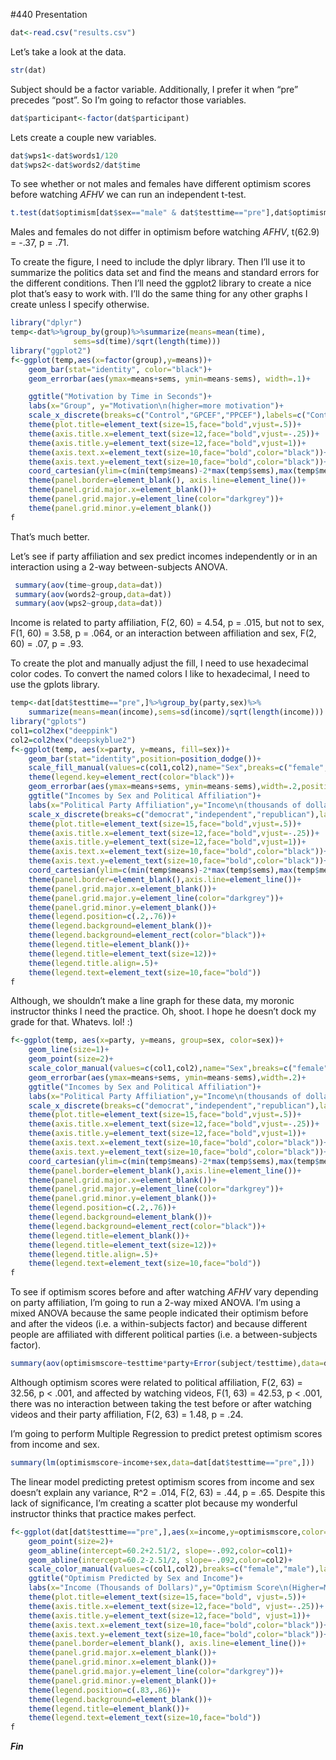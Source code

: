 #440 Presentation


```r
dat<-read.csv("results.csv")
```

<!-- 
Check the structure.
subject, party, testtime, minwage, and sex need to be factors.
optimismscore and income should be integer and numeric vectors.
Fix any variables that aren't right.
-->
Let's take a look at the data.
```r
str(dat)
```

Subject should be a factor variable. Additionally, I prefer
it when "pre" precedes "post". So I'm going to refactor those
variables.
```r
dat$participant<-factor(dat$participant)
```
Lets create a couple new variables.  
```r
dat$wps1<-dat$words1/120
dat$wps2<-dat$words2/dat$time
```

To see whether or not males and females have different optimism
scores before watching *AFHV* we can run an independent t-test.

```r
t.test(dat$optimism[dat$sex=="male" & dat$testtime=="pre"],dat$optimism[dat$sex=="female" & dat$testtime=="pre"])
```

Males and females do not differ in optimism before watching *AFHV*,
t(62.9) = -.37, p = .71.

To create the figure, I need to include the dplyr library. Then
I'll use it to summarize the politics data set and find the means
and standard errors for the different conditions. Then I'll need
the ggplot2 library to create a nice plot that's easy to work with.
I'll do the same thing for any other graphs I create unless I
specify otherwise.

```r
library("dplyr")
temp<-dat%>%group_by(group)%>%summarize(means=mean(time),
              sems=sd(time)/sqrt(length(time)))
library("ggplot2")
f<-ggplot(temp,aes(x=factor(group),y=means))+
    geom_bar(stat="identity", color="black")+
    geom_errorbar(aes(ymax=means+sems, ymin=means-sems), width=.1)+

    ggtitle("Motivation by Time in Seconds")+
    labs(x="Group", y="Motivation\n(higher=more motivation")+
    scale_x_discrete(breaks=c("Control","GPCEF","PPCEF"),labels=c("Control","General","Personalized"))+
    theme(plot.title=element_text(size=15,face="bold",vjust=.5))+
    theme(axis.title.x=element_text(size=12,face="bold",vjust=-.25))+
    theme(axis.title.y=element_text(size=12,face="bold",vjust=1))+
    theme(axis.text.x=element_text(size=10,face="bold",color="black"))+
    theme(axis.text.y=element_text(size=10,face="bold",color="black"))+
    coord_cartesian(ylim=c(min(temp$means)-2*max(temp$sems),max(temp$means)+2*max(temp$sems)))+
    theme(panel.border=element_blank(), axis.line=element_line())+
    theme(panel.grid.major.x=element_blank())+
    theme(panel.grid.major.y=element_line(color="darkgrey"))+
    theme(panel.grid.minor.y=element_blank())
f
```

That's much better.

<!-- See if male and females with different political affiliations
have different incomes. Create a graph to display your data that
includes the relevant means and standard errors.-->
Let's see if party affiliation and sex predict incomes independently
or in an interaction using a 2-way between-subjects ANOVA.

```r
 summary(aov(time~group,data=dat))
 summary(aov(words2~group,data=dat)) 
 summary(aov(wps2~group,data=dat))
```

Income is related to party affiliation, F(2, 60) = 4.54, p = .015, but not
to sex, F(1, 60) = 3.58, p = .064, or an interaction between affiliation
and sex, F(2, 60) = .07, p = .93.

To create the plot and manually adjust the fill, I need to use
hexadecimal color codes. To convert the named colors I like
to hexadecimal, I need to use the gplots library.

```r
temp<-dat[dat$testtime=="pre",]%>%group_by(party,sex)%>%
    summarize(means=mean(income),sems=sd(income)/sqrt(length(income)))
library("gplots")
col1=col2hex("deeppink")
col2=col2hex("deepskyblue2")
f<-ggplot(temp, aes(x=party, y=means, fill=sex))+
    geom_bar(stat="identity",position=position_dodge())+
    scale_fill_manual(values=c(col1,col2),name="Sex",breaks=c("female","male"),labels=c("Female", "Male"))+
    theme(legend.key=element_rect(color="black"))+
    geom_errorbar(aes(ymax=means+sems, ymin=means-sems),width=.2,position=position_dodge(.9))+
    ggtitle("Incomes by Sex and Political Affiliation")+
    labs(x="Political Party Affiliation",y="Income\n(thousands of dollars)")+
    scale_x_discrete(breaks=c("democrat","independent","republican"),labels=c("Democrat","Independent","Republican"))+
    theme(plot.title=element_text(size=15,face="bold",vjust=.5))+
    theme(axis.title.x=element_text(size=12,face="bold",vjust=-.25))+
    theme(axis.title.y=element_text(size=12,face="bold",vjust=1))+
    theme(axis.text.x=element_text(size=10,face="bold",color="black"))+
    theme(axis.text.y=element_text(size=10,face="bold",color="black"))+
    coord_cartesian(ylim=c(min(temp$means)-2*max(temp$sems),max(temp$means)+2*max(temp$sems)))+
    theme(panel.border=element_blank(),axis.line=element_line())+
    theme(panel.grid.major.x=element_blank())+
    theme(panel.grid.major.y=element_line(color="darkgrey"))+
    theme(panel.grid.minor.y=element_blank())+
    theme(legend.position=c(.2,.76))+
    theme(legend.background=element_blank())+
    theme(legend.background=element_rect(color="black"))+
    theme(legend.title=element_blank())+
    theme(legend.title=element_text(size=12))+
    theme(legend.title.align=.5)+
    theme(legend.text=element_text(size=10,face="bold"))
f
```

<!-- Create a line graph for the same data. With
error bars of course!-->

Although, we shouldn't make a line graph for these data, my
moronic instructor thinks I need the practice. Oh, shoot. I
hope he doesn't dock my grade for that. Whatevs. lol! :)

<!-- Don't use slang, 1377 speak, emoji, or abbreviations
that are so popular in texting. Lulz ;) is not ok for this
assignment.-->

```r
f<-ggplot(temp, aes(x=party, y=means, group=sex, color=sex))+
    geom_line(size=1)+
    geom_point(size=2)+
    scale_color_manual(values=c(col1,col2),name="Sex",breaks=c("female","male"),labels=c("Female", "Male"))+
    geom_errorbar(aes(ymax=means+sems, ymin=means-sems),width=.2)+
    ggtitle("Incomes by Sex and Political Affiliation")+
    labs(x="Political Party Affiliation",y="Income\n(thousands of dollars)")+
    scale_x_discrete(breaks=c("democrat","independent","republican"),labels=c("Democrat","Independent","Republican"))+
    theme(plot.title=element_text(size=15,face="bold",vjust=.5))+
    theme(axis.title.x=element_text(size=12,face="bold",vjust=-.25))+
    theme(axis.title.y=element_text(size=12,face="bold",vjust=1))+
    theme(axis.text.x=element_text(size=10,face="bold",color="black"))+
    theme(axis.text.y=element_text(size=10,face="bold",color="black"))+
    coord_cartesian(ylim=c(min(temp$means)-2*max(temp$sems),max(temp$means)+2*max(temp$sems)))+
    theme(panel.border=element_blank(),axis.line=element_line())+
    theme(panel.grid.major.x=element_blank())+
    theme(panel.grid.major.y=element_line(color="darkgrey"))+
    theme(panel.grid.minor.y=element_blank())+
    theme(legend.position=c(.2,.76))+
    theme(legend.background=element_blank())+
    theme(legend.background=element_rect(color="black"))+
    theme(legend.title=element_blank())+
    theme(legend.title=element_text(size=12))+
    theme(legend.title.align=.5)+
    theme(legend.text=element_text(size=10,face="bold"))
f
```

<!-- Run a test to see if optimism scores pre- and post
watching videos depends on party affiliation-->

To see if optimism scores before and after watching *AFHV*
vary depending on party affiliation, I'm going to run a
2-way mixed ANOVA. I'm using a mixed ANOVA because the same
people indicated their optimism before and after the videos
(i.e. a within-subjects factor) and because different
people are affiliated with different political parties (i.e.
a between-subjects factor).

```r
summary(aov(optimismscore~testtime*party+Error(subject/testtime),data=dat))
```

Although optimism scores were related to political affiliation, F(2, 63)
= 32.56, p < .001, and affected by watching videos, F(1, 63) = 42.53, p
< .001, there was no interaction between taking the test before or after
watching videos and their party affiliation, F(2, 63) = 1.48, p = .24.

<!-- Run a Multiple Regression Analysis to see
whether you can predict someones pretest optimism
scores from their income and sex. Create a figure
that shows the distributions of pretest optimism,
income and sex and create lines that best fit the
data for both sexes regardless of whether the lines
are warranted based on the statistical analyses-->

I'm going to perform Multiple Regression
to predict pretest optimism scores from income and
sex.

```r
summary(lm(optimismscore~income+sex,data=dat[dat$testtime=="pre",]))
```
The linear model predicting pretest optimism scores from income
and sex doesn't explain any variance, R^2 = .014, F(2, 63) = .44,
p = .65. Despite this lack of significance, I'm creating a
scatter plot because my wonderful instructor thinks that practice
makes perfect.

```r
f<-ggplot(dat[dat$testtime=="pre",],aes(x=income,y=optimismscore,color=sex))+
    geom_point(size=2)+
    geom_abline(intercept=60.2+2.51/2, slope=-.092,color=col1)+
    geom_abline(intercept=60.2-2.51/2, slope=-.092,color=col2)+
    scale_color_manual(values=c(col1,col2),breaks=c("female","male"),labels=c("Female","Male"))+
    ggtitle("Optimism Predicted by Sex and Income")+
    labs(x="Income (Thousands of Dollars)",y="Optimism Score\n(Higher=More)")+
    theme(plot.title=element_text(size=15,face="bold", vjust=.5))+
    theme(axis.title.x=element_text(size=12,face="bold", vjust=-.25))+
    theme(axis.title.y=element_text(size=12,face="bold", vjust=1))+
    theme(axis.text.x=element_text(size=10,face="bold",color="black"))+
    theme(axis.text.y=element_text(size=10,face="bold",color="black"))+
    theme(panel.border=element_blank(), axis.line=element_line())+
    theme(panel.grid.major.x=element_blank())+
    theme(panel.grid.minor.x=element_blank())+
    theme(panel.grid.major.y=element_line(color="darkgrey"))+
    theme(panel.grid.minor.y=element_blank())+
    theme(legend.position=c(.83,.86))+
    theme(legend.background=element_blank())+
    theme(legend.title=element_blank())+
    theme(legend.text=element_text(size=10,face="bold"))
f
```



<!-- not sure if i need to add the closing line ***Fin*** ?? or not-->

***Fin***